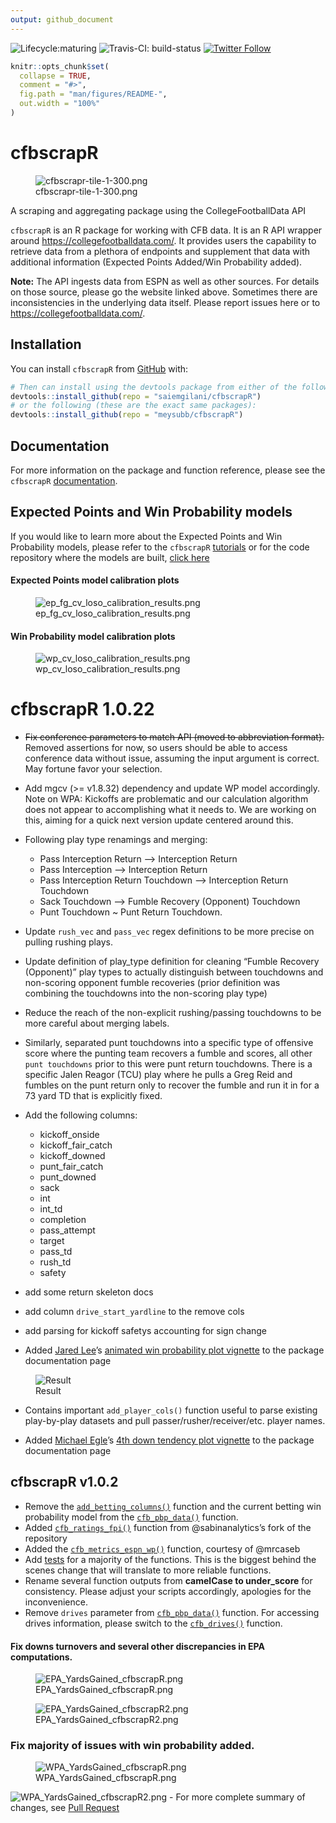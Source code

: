 ```yaml
---
output: github_document
---
```


<!-- README.md is generated from README.Rmd. Please edit that file -->

<!-- badges: start -->
  ![Lifecycle:maturing](https://img.shields.io/badge/lifecycle-maturing-blue.svg)
  ![Travis-CI: build-status](https://travis-ci.com/saiemgilani/cfbscrapR.svg?token=BxsozfUD3VCvCzzJpdFf&branch=master)
  [![Twitter Follow](https://img.shields.io/twitter/follow/cfbscrapR?style=social)](https://twitter.com/cfbscrapR)
  <!-- badges: end -->

```r
knitr::opts_chunk$set(
  collapse = TRUE,
  comment = "#>",
  fig.path = "man/figures/README-",
  out.width = "100%"
)
```

# cfbscrapR 
![cfbscrapr-tile-1-300.png](https://i.imgur.com/VnHlLhT.png)

A scraping and aggregating package using the CollegeFootballData API


`cfbscrapR` is an R package for working with CFB data. It is an R API wrapper around [https://collegefootballdata.com/](https://collegefootballdata.com/). It provides users the capability to retrieve data from a plethora of endpoints and supplement that data with additional information (Expected Points Added/Win Probability added). 

__Note:__ The API ingests data from ESPN as well as other sources. For details on those source, please go the website linked above. Sometimes there are inconsistencies in the underlying data itself. Please report issues here or to [https://collegefootballdata.com/](https://collegefootballdata.com/). 

## Installation
You can install `cfbscrapR` from [GitHub](https://github.com/saiemgilani/cfbscrapR) with:

``` r
# Then can install using the devtools package from either of the following:
devtools::install_github(repo = "saiemgilani/cfbscrapR")
# or the following (these are the exact same packages):
devtools::install_github(repo = "meysubb/cfbscrapR")
```
## Documentation
For more information on the package and function reference, please see the `cfbscrapR` [documentation](https://saiemgilani.github.io/cfbscrapR/).

## Expected Points and Win Probability models
If you would like to learn more about the Expected Points and Win Probability models, please refer to the `cfbscrapR` [tutorials](https://saiemgilani.github.io/cfbscrapR/articles/index.html) or for the code repository where the models are built, [click here](https://github.com/meysubb/cfbscrapR-MISC)

#### Expected Points model calibration plots
![ep_fg_cv_loso_calibration_results.png](https://i.imgur.com/bOE4VOU.png)
 
#### Win Probability model calibration plots
![wp_cv_loso_calibration_results.png](https://i.imgur.com/4YgfphC.png)

# cfbscrapR 1.0.22
- ~~Fix conference parameters to match API (moved to abbreviation format).~~ 
  Removed assertions for now, so users should be able to access conference data without issue, assuming the input argument is correct. May fortune favor your selection. 
- Add mgcv (>= v1.8.32) dependency and update WP model accordingly. Note on WPA: Kickoffs are problematic and our calculation algorithm does not appear to accomplishing what it needs to. We are working on this, aiming for a quick next version update centered around this. 

- Following play type renamings and merging:
  * Pass Interception Return --> Interception Return
  * Pass Interception --> Interception Return
  * Pass Interception Return Touchdown --> Interception Return Touchdown
  * Sack Touchdown --> Fumble Recovery (Opponent) Touchdown
  * Punt Touchdown ~ Punt Return Touchdown. 
  
- Update `rush_vec` and `pass_vec` regex definitions to be more precise on pulling rushing plays.

- Update definition of play_type definition for cleaning "Fumble Recovery (Opponent)" play types to actually distinguish between touchdowns and non-scoring opponent fumble recoveries (prior definition was combining the touchdowns into the non-scoring play type)

- Reduce the reach of the non-explicit rushing/passing touchdowns to be more careful about merging labels.

- Similarly, separated punt touchdowns into a specific type of offensive score where the punting team recovers a fumble and scores, all other `punt touchdowns` prior to this were punt return touchdowns. There is a specific Jalen Reagor (TCU) play where he pulls a Greg Reid and fumbles on the punt return only to recover the fumble and run it in for a 73 yard TD that is explicitly fixed.

- Add the following columns:
  - kickoff_onside
  - kickoff_fair_catch
  - kickoff_downed
  - punt_fair_catch
  - punt_downed
  - sack
  - int
  - int_td
  - completion
  - pass_attempt
  - target
  - pass_td
  - rush_td
  - safety

- add some return skeleton docs
- add column `drive_start_yardline` to the remove cols
- add parsing for kickoff safetys accounting for sign change

- Added [Jared Lee](https://twitter.com/JaredDLee)'s [animated win probability plot vignette](https://saiemgilani.github.io/cfbscrapR/articles/Animated_WP_Plotting.html) to the package documentation page

![Result](https://kazink36.github.io/images/animated_wp_ex.gif)

- Contains important `add_player_cols()` function useful to parse existing play-by-play datasets and pull passer/rusher/receiver/etc. player names. 
  
- Added [Michael Egle](https://twitter.com/deceptivespeed_)'s [4th down tendency plot vignette](https://saiemgilani.github.io/cfbscrapR/articles/fourth_down_plot_tutorial.html) to the package documentation page

## cfbscrapR v1.0.2

- Remove the [`add_betting_columns()`](https://saiemgilani.github.io/cfbscrapR/reference/add_betting_cols.html) function and the current betting win probability model from the [`cfb_pbp_data()`](https://saiemgilani.github.io/cfbscrapR/reference/cfb_pbp_data.html) function.
- Added [`cfb_ratings_fpi()`](https://saiemgilani.github.io/cfbscrapR/reference/cfb_ratings_fpi.html) function from @sabinanalytics's fork of the repository
- Added the [`cfb_metrics_espn_wp()`](https://saiemgilani.github.io/cfbscrapR/reference/cfb_metrics_espn_wp.html) function, courtesy of @mrcaseb
- Add [tests](https://github.com/saiemgilani/cfbscrapR/tree/master/tests/testthat) for a majority of the functions. This is the biggest behind the scenes change that will translate to more reliable functions. 
- Rename several function outputs from **camelCase to under_score** for consistency. Please adjust your scripts accordingly, apologies for the inconvenience.
- Remove `drives` parameter from [`cfb_pbp_data()`](https://saiemgilani.github.io/cfbscrapR/reference/cfb_pbp_data.html) function. For accessing drives information, please switch to the [`cfb_drives()`](https://saiemgilani.github.io/cfbscrapR/reference/cfb_drives.html) function. 


#### Fix downs turnovers and several other discrepancies in EPA computations.

![EPA_YardsGained_cfbscrapR.png](https://i.imgur.com/Bw6VO90.png)

![EPA_YardsGained_cfbscrapR2.png](https://i.imgur.com/VYX12pZ.png)

### Fix majority of issues with win probability added.

![WPA_YardsGained_cfbscrapR.png](https://i.imgur.com/OFHTh9Y.jpg)

![WPA_YardsGained_cfbscrapR2.png](https://i.imgur.com/84zh9VY.jpg)
  - For more complete summary of changes, see [Pull Request](https://github.com/saiemgilani/cfbscrapR/pull/5#issue-478275691)
